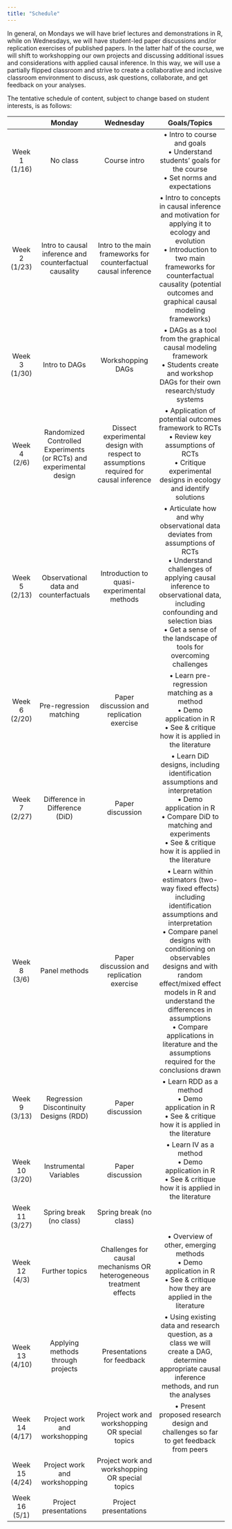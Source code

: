 ```yaml
---
title: "Schedule"
---
```


In general, on Mondays we will have brief lectures and demonstrations in R, while on Wednesdays, we will have student-led paper discussions and/or replication exercises of published papers. In the latter half of the course, we will shift to workshopping our own projects and discussing additional issues and considerations with applied causal inference. In this way, we will use a partially flipped classroom and strive to create a collaborative and inclusive classroom environment to discuss, ask questions, collaborate, and get feedback on your analyses. 

The tentative schedule of content, subject to change based on student interests, is as follows: 

|     |     Monday     |     Wednesday     |     Goals/Topics     |
|:---:|:--------------:|:-----------------:|:--------------------:|
|  Week 1 (1/16)  | No class | Course intro | • Intro to course and goals <br> • Understand students’ goals for the course <br> • Set norms and expectations |
|  Week 2 (1/23)  | Intro to causal inference and counterfactual causality | Intro to the main frameworks for counterfactual causal inference  | • Intro to concepts in causal inference and motivation for applying it to ecology and evolution <br> • Introduction to two main frameworks for counterfactual causality (potential outcomes and graphical causal modeling frameworks) |
|  Week 3 (1/30)  | Intro to DAGs | Workshopping DAGs | • DAGs as a tool from the graphical causal modeling framework <br> • Students create and workshop DAGs for their own research/study systems |
|  Week 4 (2/6)   | Randomized Controlled Experiments (or RCTs) and experimental design | Dissect experimental design with respect to assumptions required for causal inference  | • Application of potential outcomes framework to RCTs <br> • Review key assumptions of RCTs <br> • Critique experimental designs in ecology and identify solutions |
|  Week 5 (2/13)  | Observational data and counterfactuals  | Introduction to quasi-experimental methods  | • Articulate how and why observational data deviates from assumptions of RCTs <br> • Understand challenges of applying causal inference to observational data, including confounding and selection bias <br> • Get a sense of the landscape of tools for overcoming challenges |
|  Week 6 (2/20)  | Pre-regression matching   | Paper discussion and replication exercise  | • Learn pre-regression matching as a method <br> • Demo application in R <br> • See & critique how it is applied in the literature |
|  Week 7 (2/27)  | Difference in Difference (DiD)  | Paper discussion    | • Learn DiD designs, including identification assumptions and interpretation <br> • Demo application in R <br> • Compare DiD to matching and experiments <br> • See & critique how it is applied in the literature |  
|  Week 8 (3/6)   | Panel methods      | Paper discussion and replication exercise           | • Learn within estimators (two-way fixed effects) including identification assumptions and interpretation <br> • Compare panel designs with conditioning on observables designs and with random effect/mixed effect models in R and understand the differences in assumptions  <br> • Compare applications in literature and the assumptions required for the conclusions drawn |  
|  Week 9 (3/13)  | Regression Discontinuity Designs (RDD)      | Paper discussion          | • Learn RDD as a method <br> • Demo application in R <br> • See & critique how it is applied in the literature |    
|  Week 10 (3/20)  | Instrumental Variables      | Paper discussion                         | • Learn IV as a method <br> • Demo application in R <br> • See & critique how it is applied in the literature |  
|  Week 11 (3/27)  | Spring break (no class)      | Spring break (no class)                 |   |  
|  Week 12 (4/3)  | Further topics      | Challenges for causal mechanisms OR heterogeneous treatment effects    | • Overview of other, emerging methods <br> • Demo application in R <br> • See & critique how they are applied in the literature |
|  Week 13 (4/10)  | Applying methods through projects      | Presentations for feedback           | • Using existing data and research question, as a class we will create a DAG, determine appropriate causal inference methods, and run the analyses |  
|  Week 14 (4/17)  | Project work and workshopping      | Project work and workshopping OR special topics          | • Present proposed research design and challenges so far to get feedback from peers  |
|  Week 15 (4/24)  | Project work and workshopping      | Project work and workshopping OR special topics                  |           |
|  Week 16 (5/1)  | Project presentations      | Project presentations                  |         |


